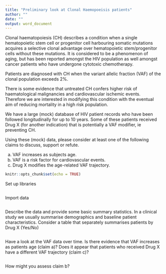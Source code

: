 ```yaml
---
title: "Preliminary look at Clonal Haemopoeisis patients"
author: ""
date: ""
output: word_document
---
```

Clonal haematopoiesis (CH) describes a condition when a single hematopoietic stem cell or progenitor cell harbouring somatic mutations acquires a selective clonal advantage over hematopoietic stem/progenitor cells without these mutations. It is considered to be a phenomenon of aging, but has been reported amongst the HIV population as well amongst cancer patients who have undergone cytotoxic chemotherapy. 

Patients are diagnosed with CH when the variant allelic fraction (VAF) of the clonal population exceeds 2%.

There is some evidence that untreated CH confers higher risk of haematological malignancies and cardiovascular ischemic events. Therefore we are interested in modifying this condition with the eventual aim of reducing mortality in a high risk population.

We have a large (mock) database of HIV patient records who have been followed longitudinally for up to 10 years. Some of these patients received Drug X (for another indication) that is potentially a VAF modifier, ie preventing CH. 

Using these (mock) data, please consider at least one of the following claims to discuss, support or refute. 

a.	VAF increases as subjects age.
b.	VAF is a risk factor for cardiovascular events.
c.	Drug X modifies the age-related VAF trajectory.


```r
knitr::opts_chunk$set(echo = TRUE)
```

Set up libraries
```r

```

Import data
```r

```

Describe the data and provide some basic summary statistics. In a clinical study we usually summarise demographics and baseline patient characteristics. Consider a table that separately summarises patients by Drug X (Yes/No) 
```r

```



Have a look at the VAF data over time. Is there evidence that VAF increases as patients age (claim a)? Does it appear that patients who received Drug X have a different VAF trajectory (claim c)? 
```r

            
```


How might you assess claim b?


